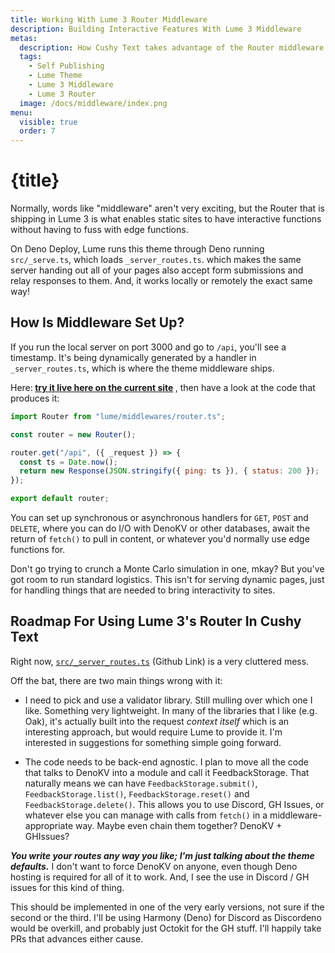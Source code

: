 ```yaml
---
title: Working With Lume 3 Router Middleware
description: Building Interactive Features With Lume 3 Middleware
metas:
  description: How Cushy Text takes advantage of the Router middleware in Lume 3 to handle form submissions and API requests.
  tags:
    - Self Publishing
    - Lume Theme
    - Lume 3 Middleware
    - Lume 3 Router
  image: /docs/middleware/index.png
menu:
  visible: true
  order: 7
---
```


# {title}

Normally, words like "middleware" aren't very exciting, but the Router that 
is shipping in Lume 3 is what enables static sites to have interactive functions
without having to fuss with edge functions.

On Deno Deploy, Lume runs this theme through Deno running `src/_serve.ts`, which loads 
`_server_routes.ts`. which makes the same server handing out all of your pages also 
accept form submissions and relay responses to them. And, it works locally or remotely 
the exact same way!

## How Is Middleware Set Up?

If you run the local server on port 3000 and go to `/api`, you'll see a timestamp. It's
being dynamically generated by a handler in `_server_routes.ts`, which is where the theme
middleware ships. 

Here:<strong> <a href="/api" target="_blank">try it live here on the current site</a>
</strong>, then have a look at the code that produces it:

```js
import Router from "lume/middlewares/router.ts";

const router = new Router();

router.get("/api", ({ _request }) => {
  const ts = Date.now();
  return new Response(JSON.stringify({ ping: ts }), { status: 200 });
});

export default router;
```

You can set up synchronous or asynchronous handlers for `GET`, `POST` and
`DELETE`, where you can do I/O with DenoKV or other databases, await the 
return of `fetch()` to pull in content, or whatever you'd normally use 
edge functions for. 

Don't go trying to crunch a Monte Carlo simulation in one, mkay? But you've
got room to run standard logistics. This isn't for serving dynamic pages, 
just for handling things that are needed to bring interactivity to sites.

## Roadmap For Using Lume 3's Router In Cushy Text

Right now, [`src/_server_routes.ts`](https://github.com/timthepost/cushytext/blob/main/src/_server_routes.ts)
(Github Link) is a very cluttered mess. 

Off the bat, there are two main things wrong with it:

 - I need to pick and use a validator library. Still mulling over which one
   I like. Something very lightweight. In many of the libraries that I like
   (e.g. Oak), it's actually built into the request _context itself_ which 
   is an interesting approach, but would require Lume to provide it. I'm interested
   in suggestions for something simple going forward.

 - The code needs to be back-end agnostic. I plan to move all the code that talks
   to DenoKV into a module and call it FeedbackStorage. That naturally means we 
   can have `FeedbackStorage.submit()`, `FeedbackStorage.list()`, `FeedbackStorage.reset()` 
   and `FeedbackStorage.delete()`. This allows you to use Discord, GH Issues, or whatever 
   else you can manage with calls from `fetch()` in a middleware-appropriate way. Maybe 
   even chain them together? DenoKV + GHIssues?

***You write your routes any way you like; I'm just talking about the theme 
defaults.*** I don't want to force DenoKV on anyone, even though Deno hosting is 
required for all of it to work. And, I see the use in Discord / GH issues for this
kind of thing.

This should be implemented in one of the very early versions, not sure if the second 
or the third. I'll be using Harmony (Deno) for Discord as Discordeno would be overkill, 
and probably just Octokit for the GH stuff. I'll happily take PRs that advances either
cause.